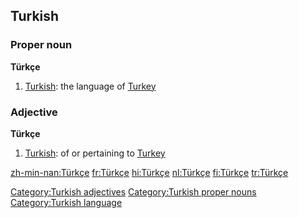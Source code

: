 ==Turkish==

===Proper noun===
'''Türkçe'''

#[[Turkish]]: the language of [[Turkey]]

===Adjective===
'''Türkçe'''

#[[Turkish]]: of or pertaining to [[Turkey]]

[[Category:Turkish adjectives]]
[[Category:Turkish proper nouns]]
[[Category:Turkish language]]

[[zh-min-nan:Türkçe]]
[[fr:Türkçe]]
[[hi:Türkçe]]
[[nl:Türkçe]]
[[fi:Türkçe]]
[[tr:Türkçe]]